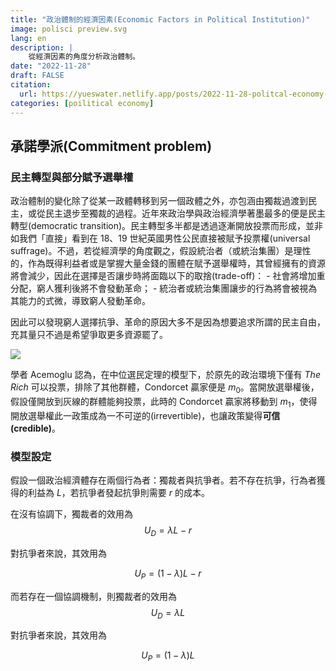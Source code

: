 ```yaml
---
title: "政治體制的經濟因素(Economic Factors in Political Institution)"
image: polisci preview.svg
lang: en
description: |
    從經濟因素的角度分析政治體制。
date: "2022-11-28"
draft: FALSE
citation:
  url: https://yueswater.netlify.app/posts/2022-11-28-politcal-economy-economic-factors/
categories: [poilitical economy]
---
```


## 承諾學派(Commitment problem)

### 民主轉型與部分賦予選舉權

政治體制的變化除了從某一政體轉移到另一個政體之外，亦包涵由獨裁過渡到民主，或從民主退步至獨裁的過程。近年來政治學與政治經濟學著墨最多的便是民主轉型(democratic transition)。民主轉型多半都是透過逐漸開放投票而形成，並非如我們「直接」看到在 18、19 世紀英國男性公民直接被賦予投票權(universal suffrage)。不過，若從經濟學的角度觀之，假設統治者（或統治集團）是理性的，作為既得利益者或是掌握大量金錢的團體在賦予選舉權時，其曾經擁有的資源將會減少，因此在選擇是否讓步時將面臨以下的取捨(trade-off)：
- 社會將增加重分配，窮人獲利後將不會發動革命；
- 統治者或統治集團讓步的行為將會被視為其能力的式微，導致窮人發動革命。

因此可以發現窮人選擇抗爭、革命的原因大多不是因為想要追求所謂的民主自由，充其量只不過是希望爭取更多資源罷了。

![](https://i.imgur.com/h2iCIpY.png)

學者 Acemoglu 認為，在中位選民定理的模型下，於原先的政治環境下僅有 $\textit{The Rich}$ 可以投票，排除了其他群體，Condorcet 贏家便是 $m_0$。當開放選舉權後，假設僅開放到灰線的群體能夠投票，此時的 Condorcet 贏家將移動到 $m_1$，使得開放選舉權此一政策成為一不可逆的(irrevertible)，也讓政策變得**可信(credible)**。

### 模型設定

假設一個政治經濟體存在兩個行為者：獨裁者與抗爭者。若不存在抗爭，行為者獲得的利益為 $L$，若抗爭者發起抗爭則需要 $r$ 的成本。


在沒有協調下，獨裁者的效用為
$$
U_D= \lambda L -r
$$

對抗爭者來說，其效用為

$$
U_P=(1-\lambda) L-r
$$

而若存在一個協調機制，則獨裁者的效用為
$$
U_D= \lambda L
$$

對抗爭者來說，其效用為

$$
U_P=(1-\lambda) L
$$

